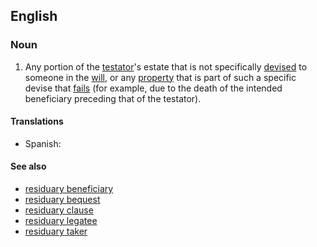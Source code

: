 ==English==
{{wikipedia}}

===Noun===
{{en-noun}}

# {{lb|en|legal}} Any portion of the [[testator]]'s estate that is not specifically [[devise]]d to someone in the [[will]], or any [[property]] that is part of such a specific devise that [[fail]]s (for example, due to the death of the intended beneficiary preceding that of the testator).

====Translations====
{{trans-top|portion of the testator's estate that is not specifically devised to someone in the will}}
* Spanish: {{t|es|heredad residuaria|f}}
{{trans-mid}}
{{trans-bottom}}

====See also====
* [[residuary beneficiary]]
* [[residuary bequest]]
* [[residuary clause]]
* [[residuary legatee]]
* [[residuary taker]]